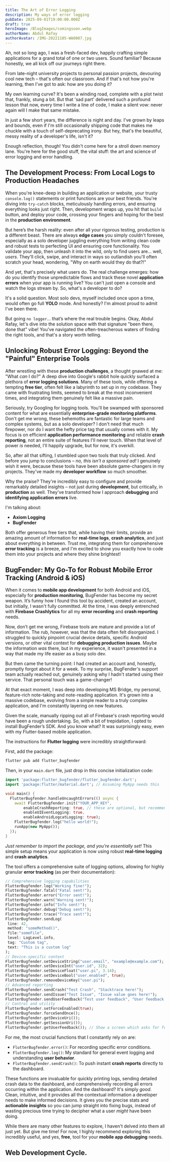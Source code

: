 ```yaml
---
title: The Art of Error Logging
description: My ways of error logging
pubDate: 2025-09-01T19:00:00.000Z
draft: true
heroImage: /BlogImages/comingsoon.webp
authorName: Abdul Rafay
authorAvatar: /IMG-20221105-WA0007.jpg
---
```


Ah, not so long ago, I was a fresh-faced dev, happily crafting simple applications for a grand total of one or two users. Sound familiar? Because honestly, we all kick off our journeys right there.

From late-night university projects to personal passion projects, devouring cool new tech – that's often our classroom. And if that's not how you're learning, then I've got to ask: how are you doing it?

My own learning curve? It's been a winding road, complete with a plot twist that, frankly, stung a bit. But that 'sad part' delivered such a profound lesson that now, every time I write a line of code, I make a silent vow: never again will I make that same mistake.

In just a few short years, the difference is night and day. I've grown by leaps and bounds, even if I'm still occasionally shipping code that makes me chuckle with a touch of self-deprecating irony. But hey, that's the beautiful, messy reality of a developer's life, isn't it?

Enough reflection, though! You didn't come here for a stroll down memory lane. You're here for the good stuff, the vital stuff: the art and science of error logging and error handling.

## The Development Process: From Local Logs to Production Headaches

When you're knee-deep in building an application or website, your trusty `console.log()` statements or print functions are your best friends. You're diving into `try-catch` blocks, meticulously handling errors, and ensuring everything looks just right. Then, development wraps up, you hit that `build` button, and deploy your code, crossing your fingers and hoping for the best in the **production environment**.

But here’s the harsh reality: even after all your rigorous testing, production is a different beast. There are always **edge cases** you simply couldn't foresee, especially as a solo developer juggling everything from writing clean code and robust tests to perfecting UI and ensuring core functionality. You validate your app, then unleash it into the wild, only to find users are… well, *users*. They'll click, swipe, and interact in ways so outlandish you'll often scratch your head, wondering, "Why on earth would they do that?!"

And yet, that's precisely what users do. The real challenge emerges: how do you identify those unpredictable flows and track these novel **application errors** when your app is running live? You can't just open a console and watch the logs stream by. So, what's a developer to do?

It's a solid question. Most solo devs, myself included once upon a time, would often go full **YOLO** mode. And honestly? I'm almost proud to admit I've been there.

But going `no logger`... that’s where the real trouble begins.
Okay, Abdul Rafay, let's dive into the solution space with that signature "been there, done that" vibe! You've navigated the often-treacherous waters of finding the right tools, and that's a story worth telling.

## Unlocking Robust Error Logging: Beyond the "Painful" Enterprise Tools

After wrestling with these **production challenges**, a thought gnawed at me: "What *can* I do?" A deep dive into Google's rabbit hole quickly surfaced a plethora of **error logging solutions**. Many of these tools, while offering a tempting **free tier**, often felt like a labyrinth to set up in my codebase. They came with frustrating limits, seemed to break at the most inconvenient times, and integrating them genuinely felt like a massive pain.

Seriously, try Googling for logging tools. You'll be swamped with sponsored content for what are essentially **enterprise-grade monitoring platforms**. Don't get me wrong, these behemoths are fantastic for large teams and complex systems, but as a solo developer? I don't need that much firepower, nor do I want the hefty price tag that usually comes with it. My focus is on efficient **application performance monitoring** and reliable **crash reporting**, not an entire suite of features I'll never touch. When that level of power *is* needed, I'll happily upgrade, but for now, it's overkill.

So, after all that sifting, I stumbled upon two tools that truly clicked. And before you jump to conclusions – *no, this isn't a sponsored ad!* I genuinely wish it were, because these tools have been absolute game-changers in my projects. They've made my **developer workflow** so much smoother.

Why the praise? They're incredibly easy to configure and provide remarkably detailed insights – not just during **development**, but critically, in **production** as well. They've transformed how I approach **debugging** and **identifying application errors** live.

I'm talking about:

* **Axiom Logging**
* **BugFender**

Both offer generous free tiers that, while having their limits, provide an amazing amount of information for **real-time logs**, **crash analytics**, and just about everything in between. Trust me, integrating them for comprehensive **error tracking** is a breeze, and I'm excited to show you exactly how to code them into your projects and where they shine brightest!

## BugFender: My Go-To for Robust Mobile Error Tracking (Android & iOS)

When it comes to **mobile app development** for both Android and iOS, especially for **production monitoring**, BugFender has become my secret weapon. It’s funny how I found this tool by accident, created an account, but initially, I wasn't fully committed. At the time, I was deeply entrenched with **Firebase Crashlytics** for all my **error recording** and **crash reporting** needs.

Now, don’t get me wrong, Firebase tools are mature and provide a lot of information. The rub, however, was that the data often felt disorganized. I struggled to quickly pinpoint crucial device details, specific Android versions, or other vital context for **debugging production issues**. Maybe the information *was* there, but in my experience, it wasn't presented in a way that made my life easier as a busy solo dev.

But then came the turning point: I had created an account and, honestly, promptly forgot about it for a week. To my surprise, BugFender's support team actually reached out, genuinely asking why I hadn't started using their service. That personal touch was a game-changer!

At that exact moment, I was deep into developing MS Bridge, my personal, feature-rich note-taking and note-reading application. It's grown into a massive codebase, evolving from a simple reader to a truly complex application, and I'm constantly layering on new features.

Given the scale, manually ripping out all of Firebase's crash reporting would have been a rough undertaking. So, with a bit of trepidation, I opted to install BugFender’s SDK. And you know what? It was surprisingly easy, even with my Flutter-based mobile application.

The instructions for **Flutter logging** were incredibly straightforward:

First, add the package:

```bash
flutter pub add flutter_bugfender
```

Then, in your `main.dart` file, just drop in this concise initialization code:

```dart
import 'package:flutter_bugfender/flutter_bugfender.dart';
import 'package:flutter/material.dart'; // Assuming MyApp needs this

void main() {
  FlutterBugfender.handleUncaughtErrors(() async {
    await FlutterBugfender.init("YOUR_APP_KEY",
        enableCrashReporting: true, // these are optional, but recommended
        enableUIEventLogging: true,
        enableAndroidLogcatLogging: true);
    FlutterBugfender.log("hello world!");
    runApp(new MyApp());
  });
}
```

*Just remember to import the package, and you’re essentially set!* This simple setup means your application is now using robust **real-time logging** and **crash analytics**.

The tool offers a comprehensive suite of logging options, allowing for highly granular **error tracking** (as per their documentation):

```dart
// Comprehensive logging capabilities
FlutterBugfender.log("Working fine!");
FlutterBugfender.fatal("Fatal sent!");
FlutterBugfender.error("Error sent!");
FlutterBugfender.warn("Warning sent!");
FlutterBugfender.info("Info sent!");
FlutterBugfender.debug("Debug sent!");
FlutterBugfender.trace("Trace sent!");
FlutterBugfender.sendLog(
 line: 42,
 method: "someMethod()",
 file:"someFile",
 level: LogLevel.info,
 tag: "Custom tag",
 text: "This is a custom log"
);
// Device-specific context
FlutterBugfender.setDeviceString("user.email", "example@example.com");
FlutterBugfender.setDeviceInt("user.id", 32);
FlutterBugfender.setDeviceFloat("user.pi", 3.14);
FlutterBugfender.setDeviceBool("user.enabled", true);
FlutterBugfender.removeDeviceKey("user.pi");
// Advanced reporting
FlutterBugfender.sendCrash("Test Crash", "Stacktrace here!");
FlutterBugfender.sendIssue("Test Issue", "Issue value goes here!");
FlutterBugfender.sendUserFeedback("Test user feedback", "User feedback details here!");
// Control and utility
FlutterBugfender.setForceEnabled(true);
FlutterBugfender.forceSendOnce();
FlutterBugfender.getDeviceUri());
FlutterBugfender.getSessionUri());
FlutterBugfender.getUserFeedback()); // Show a screen which asks for feedback
```

For me, the most crucial functions that I constantly rely on are:

* `FlutterBugfender.error()`: For recording specific error conditions.
* `FlutterBugfender.log()`: My standard for general event logging and understanding **user behavior**.
* `FlutterBugfender.sendCrash()`: To push instant **crash reports** directly to the dashboard.

These functions are invaluable for quickly printing logs, sending detailed crash data to the dashboard, and comprehensively recording all errors occurring within the application. And the dashboard? It's simply *good*. Clean, intuitive, and it provides all the contextual information a developer needs to make informed decisions. It gives you the precise stats and **actionable insights** so you can jump straight into fixing bugs, instead of wasting precious time trying to decipher what a user *might* have been doing.

While there are many other features to explore, I haven't delved into them all just yet. But give me time! For now, I highly recommend exploring this incredibly useful, and yes, **free**, tool for your **mobile app debugging** needs.

## Web Development Cycle.
